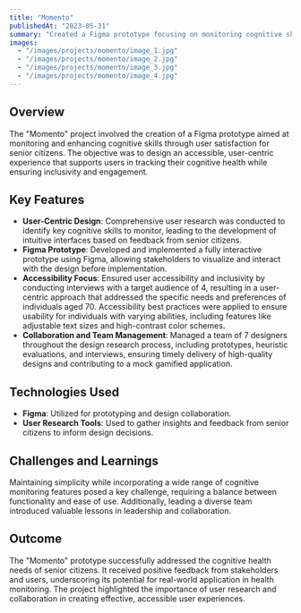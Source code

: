 ```yaml
---
title: "Momento"
publishedAt: "2023-05-31"
summary: "Created a Figma prototype focusing on monitoring cognitive skills through user satisfaction for senior citizens."
images:
  - "/images/projects/momento/image_1.jpg"
  - "/images/projects/momento/image_2.jpg"
  - "/images/projects/momento/image_3.jpg"
  - "/images/projects/momento/image_4.jpg"
---
```


## Overview

The "Momento" project involved the creation of a Figma prototype aimed at monitoring and enhancing cognitive skills through user satisfaction for senior citizens. The objective was to design an accessible, user-centric experience that supports users in tracking their cognitive health while ensuring inclusivity and engagement.

## Key Features

- **User-Centric Design**: Comprehensive user research was conducted to identify key cognitive skills to monitor, leading to the development of intuitive interfaces based on feedback from senior citizens.
- **Figma Prototype**: Developed and implemented a fully interactive prototype using Figma, allowing stakeholders to visualize and interact with the design before implementation.
- **Accessibility Focus**: Ensured user accessibility and inclusivity by conducting interviews with a target audience of 4, resulting in a user-centric approach that addressed the specific needs and preferences of individuals aged 70. Accessibility best practices were applied to ensure usability for individuals with varying abilities, including features like adjustable text sizes and high-contrast color schemes.
- **Collaboration and Team Management**: Managed a team of 7 designers throughout the design research process, including prototypes, heuristic evaluations, and interviews, ensuring timely delivery of high-quality designs and contributing to a mock gamified application.

## Technologies Used

- **Figma**: Utilized for prototyping and design collaboration.
- **User Research Tools**: Used to gather insights and feedback from senior citizens to inform design decisions.

## Challenges and Learnings

Maintaining simplicity while incorporating a wide range of cognitive monitoring features posed a key challenge, requiring a balance between functionality and ease of use. Additionally, leading a diverse team introduced valuable lessons in leadership and collaboration.

## Outcome

The "Momento" prototype successfully addressed the cognitive health needs of senior citizens. It received positive feedback from stakeholders and users, underscoring its potential for real-world application in health monitoring. The project highlighted the importance of user research and collaboration in creating effective, accessible user experiences.